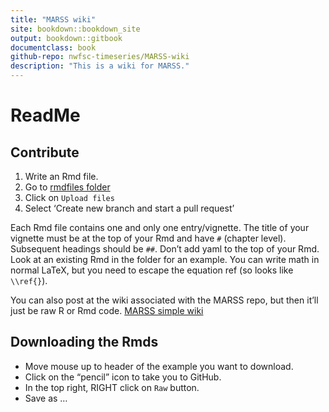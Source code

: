 ```yaml
--- 
title: "MARSS wiki"
site: bookdown::bookdown_site
output: bookdown::gitbook
documentclass: book
github-repo: nwfsc-timeseries/MARSS-wiki
description: "This is a wiki for MARSS."
---
```


# ReadMe

## Contribute

1. Write an Rmd file.
2. Go to [rmdfiles folder](https://github.com/nwfsc-timeseries/MARSS-wiki/tree/master/rmdfiles)
3. Click on `Upload files`
4. Select 'Create new branch and start a pull request'


Each Rmd file contains one and only one entry/vignette. The title of your vignette must be at the top of your Rmd and have `#` (chapter level).  Subsequent headings should be `##`.  Don't add yaml to the top of your Rmd.  Look at an existing Rmd in the folder for an example.  You can write math in normal LaTeX, but you need to escape the equation ref (so looks like `\\ref{}`).

You can also post at the wiki associated with the MARSS repo, but then it'll just be raw R or Rmd code.  [MARSS simple wiki](https://github.com/nwfsc-timeseries/MARSS/wiki)

## Downloading the Rmds

* Move mouse up to header of the example you want to download.
* Click on the "pencil" icon to take you to GitHub.
* In the top right, RIGHT click on `Raw` button.
* Save as ...
